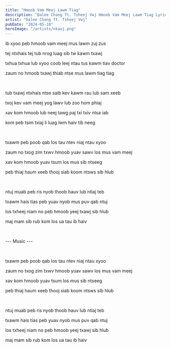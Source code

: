 ```yaml
---
title: "Hmoob Vam Meej Lawm Tiag"
description: "Dalee Chang ft. Tsheej Vwj Hmoob Vam Meej Lawm Tiag Lyrics"
artist: "Dalee Chang ft. Tsheej Vwj"
pubDate: "2024-05-10"
heroImage: "/artists/nkauj.png"
---
```


ib xyoo peb hmoob vam meej mus lawm zuj zus

tej ntxhais tej tub nrog luag sib tw kawm txawj

txhua txhua lub xyoo coob leej ntau tus kawm tiav doctor

zaum no hmoob txawj thiab ntse mus lawm tiag tiag

<br />

tub txawj ntxhais ntse saib kev kawm rau lub sam xeeb

txoj kev vam meej yog lawv lub zoo hom phiaj

xav kom hmoob lub neej tawg paj txi txiv ntsa iab

kom peb tsim txiaj li luag lwm haiv tib neeg

<br />

txawm peb poob qab los tau ntev niaj ntau xyoo

zaum no txog zim txwv hmoob yuav sawv los mus vam meej

xav kom hmoob yuav tsum los mus sib ntseeg

peb thiaj haum xeeb thooj siab koom ntsws sib hlub

<br />

ntuj muab peb ris nyob thoob hauv lub ntiaj teb

txawm hais tias peb yuav nyob mus puv qab ntuj

los txheej niam no peb hmoob yeej txawj sib hlub

maj mam sib rub kom los ua tau ib haiv

<br />

--- Music ---

<br />

txawm peb poob qab los tau ntev niaj ntau xyoo

zaum no txog zim txwv hmoob yuav sawv los mus vam meej

xav kom hmoob yuav tsum los mus sib ntseeg

peb thiaj haum xeeb thooj siab koom ntsws sib hlub

<br />

ntuj muab peb ris nyob thoob hauv lub ntiaj teb

txawm hais tias peb yuav nyob mus puv qab ntuj

los txheej niam no peb hmoob yeej txawj sib hlub

maj mam sib rub kom los ua tau ib haiv
